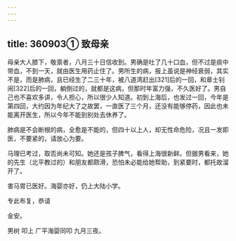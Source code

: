 ```yaml
---
---
---
```

title: 360903① 致母亲
---




母亲大人膝下，敬禀者，八月三十日信收到。男确是吐了几十口血，但不过是痰中带血，不到一天，就由医生用药止住了。男所生的病，报上虽说是神经衰弱，其实不是，而是肺病，且已经生了二三十年，被八道湾赶出[321]后的一回，和章士钊闹[322]后的一回，躺倒过的，就都是这病，但那时年富力强，不久医好了。男自己也不喜欢多讲，令人担心，所以很少人知道。初到上海后，也发过一回，今年是第四回，大约因为年纪大了之故罢，一直医了三个月，还没有能够停药，因此也未能离开医生，所以今年不能到别处去休养了。

肺病是不会断根的病，全愈是不能的，但四十以上人，却无性命危险，况且一发即医，不要紧的，请放心为要。

马理已考过，取否尚未可知。她还是孩子脾气，看得上海很新鲜。但据男看来，她的先生（北平教过的）和朋友都颇滑，恐怕未必能给她帮助，到紧要时，都托故溜开了。

害马胃已医好。海婴亦好，仍上大陆小学。

专此布复，恭请

金安。

男树 叩上 广平海婴同叩 九月三夜。